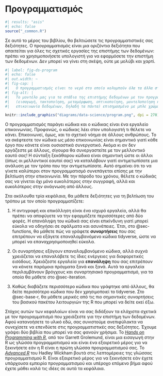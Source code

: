 # Προγραμματισμός {#sec-program-intro .unnumbered}

```r
#| results: "asis"
#| echo: false
source("_common.R")
```

Σε αυτό το μέρος του βιβλίου, θα βελτιώσετε τις προγραμματιστικές σας δεξιότητες.
Ο προγραμματισμός είναι μια οριζόντια δεξιότητα που απαιτείται για όλες τις σχετικές εργασίες της επιστήμης των δεδομένων: πρέπει να χρησιμοποιήσετε υπολογιστή για να εφαρμόσετε την επιστήμη των δεδομένων.
Δεν μπορεί να γίνει στη σκέψη, ούτε με μολύβι και χαρτί.

```r
#| label: fig-ds-program
#| echo: false
#| out.width: ~
#| fig-cap: |
#|   Ο προγραμματισμός είναι το νερό στο οποίο κολυμπούν όλα τα άλλα στοιχεία.
#| fig-alt: |
#|   Το μοντέλο μας για τα στάδια της επιστήμης δεδομένων με τον προγραμματισμό 
#|   (εισαγωγή, τακτοποίηση, μεταμόρφωση, οπτικοποίηση, μοντελοποίηση και 
#|   επικοινωνία δεδομένων, δηλαδή τα πάντα) επισημασμένο με μπλε χρώμα.

knitr::include_graphics("diagrams/data-science/program.png", dpi = 270)
```

Ο προγραμματισμός παράγει κώδικα και ο κώδικας είναι ένα εργαλείο επικοινωνίας.
Προφανώς, ο κώδικας λέει στον υπολογιστή τι θέλετε να κάνει.
Επικοινωνεί, όμως, και το σχετικό νόημα σε άλλους ανθρώπους.
Το να σκέφτεστε τον κώδικα ως μέσο επικοινωνίας είναι σημαντικό γιατί κάθε έργο που κάνετε είναι ουσιαστικά συνεργατικό.
Ακόμα κι αν δεν εργάζεστε με άλλους, σίγουρα θα συνεργαστείτε με τον μελλοντικό εαυτό σας!
Η σύνταξη ξεκάθαρου κώδικα είναι σημαντική ώστε οι άλλοι (όπως οι μελλοντικοί εαυτοί σας) να καταλάβουν γιατί αντιμετωπίσατε μια ανάλυση με τον τρόπο που την αντιμετωπίσατε.
Αυτό σημαίνει ότι το να γίνετε καλύτεροι στον προγραμματισμό συνεπάγεται επίσης με την βελτίωση στην επικοινωνία.
Με την πάροδο του χρόνου, θέλετε ο κώδικάς σας να γίνεται όχι μόνο ευκολότερος στην συγγραφή, αλλά και ευκολότερος στην ανάγνωση από άλλους.

Στα ακόλουθα τρία κεφάλαια, θα μάθετε δεξιότητες για τη βελτίωση του τρόπου με τον οποίο προγραμματίζετε:

1.  Η αντιγραφή και επικόλληση είναι ένα ισχυρό εργαλείο, αλλά θα πρέπει να αποφύγετε να την εφαρμόζετε περισσότερες από δύο φορές.
    Η επανάληψη του κώδικά σας είναι επικίνδυνη γιατί μπορεί εύκολα να οδηγήσει σε σφάλματα και ασυνέπειες.
    Έτσι, στο @sec-functions, θα μάθετε πώς να γράφετε **συναρτήσεις** που σας επιτρέπουν να εξάγετε επαναλαμβανόμενο κώδικα tidyverse, ώστε να μπορεί να επαναχρησιμοποιηθεί εύκολα.

2.  Οι συναρτήσεις εξάγουν επαναλαμβανόμενο κώδικα, αλλά συχνά χρειάζεται να επαναλάβετε τις ίδιες ενέργειες για διαφορετικές εισόδους.
    Χρειάζεστε εργαλεία για **επανάληψη** που σας επιτρέπουν να κάνετε παρόμοια πράγματα ξανά και ξανά.
    Αυτά τα εργαλεία περιλαμβάνουν βρόγχους και συναρτησιακό προγραμματισμό, για τα οποία θα μάθετε στο @sec-iteration.

3.  Καθώς διαβάζετε περισσότερο κώδικα που γράφτηκε από άλλους, θα δείτε περισσότερο κώδικα που δεν χρησιμοποιεί το tidyverse.
    Στο @sec-base-r, θα μάθετε μερικές από τις πιο σημαντικές συναρτήσεις του βασικού πακέτου λειτουργιών της R που μπορεί να δείτε εκεί έξω.

Στόχος αυτών των κεφαλαίων είναι να σας διδάξουν τα ελάχιστα σχετικά με τον προγραμματισμό που χρειάζεστε για την επιστήμη των δεδομένων.
Αφού κατανοήσετε το υλικό εδώ, σας συνιστούμε ανεπιφύλακτα να συνεχίσετε να επενδύετε στις προγραμματιστικές σας δεξιότητες.
Έχουμε γράψει δύο βιβλία που μπορεί να σας φανούν χρήσιμα.
Το [*Hands on Programming with R*](https://rstudio-education.github.io/hopr/), από τον Garrett Grolemund, είναι μια εισαγωγή στην R ως γλώσσα προγραμματισμού και είναι ένα εξαιρετικό μέρος για να ξεκινήσετε εάν η R είναι η πρώτη γλώσσα προγραμματισμού σας.
Το [*Advanced R*](https://adv-r.hadley.nz/) του Hadley Wickham βουτά στις λεπτομέρειες της γλώσσας προγραμματισμού R.
Είναι εξαιρετικό μέρος για να ξεκινήσετε εάν έχετε υπάρχουσα εμπειρία προγραμματισμού και υπέροχο επόμενο βήμα αφού έχετε μάθει καλά τις ιδέες σε αυτά τα κεφάλαια.
